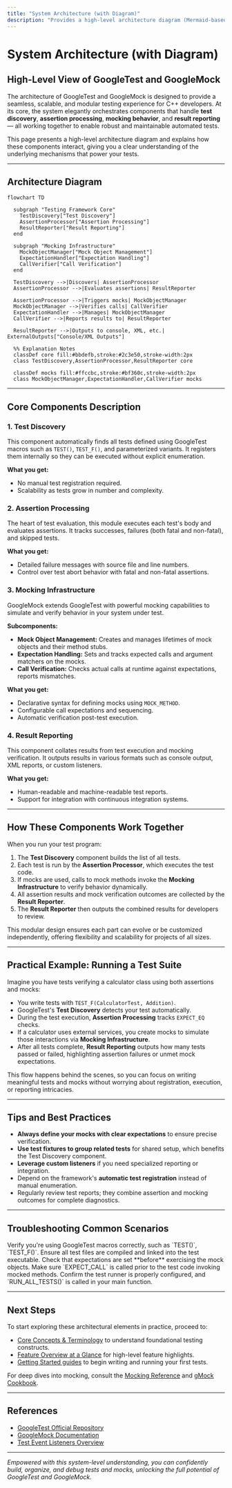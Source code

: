 ```yaml
---
title: "System Architecture (with Diagram)"
description: "Provides a high-level architecture diagram (Mermaid-based) and narrative explaining the primary components of GoogleTest and GoogleMock, including test discovery, assertion processing, mocking, and result reporting. Shows how these pieces interact and are structured for modularity and scalability."
---
```


# System Architecture (with Diagram)

## High-Level View of GoogleTest and GoogleMock

The architecture of GoogleTest and GoogleMock is designed to provide a seamless, scalable, and modular testing experience for C++ developers. At its core, the system elegantly orchestrates components that handle **test discovery**, **assertion processing**, **mocking behavior**, and **result reporting** — all working together to enable robust and maintainable automated tests.

This page presents a high-level architecture diagram and explains how these components interact, giving you a clear understanding of the underlying mechanisms that power your tests.

---

## Architecture Diagram

```mermaid
flowchart TD

  subgraph "Testing Framework Core"
    TestDiscovery["Test Discovery"]
    AssertionProcessor["Assertion Processing"]
    ResultReporter["Result Reporting"]
  end

  subgraph "Mocking Infrastructure"
    MockObjectManager["Mock Object Management"]
    ExpectationHandler["Expectation Handling"]
    CallVerifier["Call Verification"]
  end

  TestDiscovery -->|Discovers| AssertionProcessor
  AssertionProcessor -->|Evaluates assertions| ResultReporter

  AssertionProcessor -->|Triggers mocks| MockObjectManager
  MockObjectManager -->|Verifies calls| CallVerifier
  ExpectationHandler -->|Manages| MockObjectManager
  CallVerifier -->|Reports results to| ResultReporter

  ResultReporter -->|Outputs to console, XML, etc.| ExternalOutputs["Console/XML Outputs"]

  %% Explanation Notes
  classDef core fill:#bbdefb,stroke:#2c3e50,stroke-width:2px
  class TestDiscovery,AssertionProcessor,ResultReporter core

  classDef mocks fill:#ffccbc,stroke:#bf360c,stroke-width:2px
  class MockObjectManager,ExpectationHandler,CallVerifier mocks

```

---

## Core Components Description

### 1. Test Discovery

This component automatically finds all tests defined using GoogleTest macros such as `TEST()`, `TEST_F()`, and parameterized variants. It registers them internally so they can be executed without explicit enumeration.

**What you get:**
- No manual test registration required.
- Scalability as tests grow in number and complexity.

### 2. Assertion Processing

The heart of test evaluation, this module executes each test's body and evaluates assertions. It tracks successes, failures (both fatal and non-fatal), and skipped tests.

**What you get:**
- Detailed failure messages with source file and line numbers.
- Control over test abort behavior with fatal and non-fatal assertions.

### 3. Mocking Infrastructure

GoogleMock extends GoogleTest with powerful mocking capabilities to simulate and verify behavior in your system under test.

**Subcomponents:**
- **Mock Object Management:** Creates and manages lifetimes of mock objects and their method stubs.
- **Expectation Handling:** Sets and tracks expected calls and argument matchers on the mocks.
- **Call Verification:** Checks actual calls at runtime against expectations, reports mismatches.

**What you get:**
- Declarative syntax for defining mocks using `MOCK_METHOD`.
- Configurable call expectations and sequencing.
- Automatic verification post-test execution.

### 4. Result Reporting

This component collates results from test execution and mocking verification. It outputs results in various formats such as console output, XML reports, or custom listeners.

**What you get:**
- Human-readable and machine-readable test reports.
- Support for integration with continuous integration systems.

---

## How These Components Work Together

When you run your test program:

1. The **Test Discovery** component builds the list of all tests.
2. Each test is run by the **Assertion Processor**, which executes the test code.
3. If mocks are used, calls to mock methods invoke the **Mocking Infrastructure** to verify behavior dynamically.
4. All assertion results and mock verification outcomes are collected by the **Result Reporter**.
5. The **Result Reporter** then outputs the combined results for developers to review.

This modular design ensures each part can evolve or be customized independently, offering flexibility and scalability for projects of all sizes.

---

## Practical Example: Running a Test Suite

Imagine you have tests verifying a calculator class using both assertions and mocks:

- You write tests with `TEST_F(CalculatorTest, Addition)`.
- GoogleTest's **Test Discovery** detects your test automatically.
- During the test execution, **Assertion Processing** tracks `EXPECT_EQ` checks.
- If a calculator uses external services, you create mocks to simulate those interactions via **Mocking Infrastructure**.
- After all tests complete, **Result Reporting** outputs how many tests passed or failed, highlighting assertion failures or unmet mock expectations.

This flow happens behind the scenes, so you can focus on writing meaningful tests and mocks without worrying about registration, execution, or reporting intricacies.

---

## Tips and Best Practices

- **Always define your mocks with clear expectations** to ensure precise verification.
- **Use test fixtures to group related tests** for shared setup, which benefits the Test Discovery component.
- **Leverage custom listeners** if you need specialized reporting or integration.
- Depend on the framework's **automatic test registration** instead of manual enumeration.
- Regularly review test reports; they combine assertion and mocking outcomes for complete diagnostics.

---

## Troubleshooting Common Scenarios

<AccordionGroup title="Common Issues and Solutions">
<Accordion title="Tests Not Being Discovered">
Verify you're using GoogleTest macros correctly, such as `TEST()`, `TEST_F()`. Ensure all test files are compiled and linked into the test executable.
</Accordion>
<Accordion title="Mock Behavior Not Verified">
Check that expectations are set **before** exercising the mock objects. Make sure `EXPECT_CALL` is called prior to the test code invoking mocked methods.
</Accordion>
<Accordion title="Test Results Not Reported Correctly">
Confirm the test runner is properly configured, and `RUN_ALL_TESTS()` is called in your main function.
</Accordion>
</AccordionGroup>

---

## Next Steps

To start exploring these architectural elements in practice, proceed to:

- [Core Concepts & Terminology](/overview/architecture-and-core-concepts/core-terminology) to understand foundational testing constructs.
- [Feature Overview at a Glance](/overview/architecture-and-core-concepts/feature-summary) for high-level feature highlights.
- [Getting Started guides](/getting-started/configuration-validation/writing-first-test) to begin writing and running your first tests.

For deep dives into mocking, consult the [Mocking Reference](docs/reference/mocking.md) and [gMock Cookbook](https://google.github.io/googletest/gmock_cook_book.html).

---

## References

- [GoogleTest Official Repository](https://github.com/google/googletest)
- [GoogleMock Documentation](https://google.github.io/googletest/gmock_for_dummies.html)
- [Test Event Listeners Overview](docs/reference/testing.md#TestEventListener)

---

*Empowered with this system-level understanding, you can confidently build, organize, and debug tests and mocks, unlocking the full potential of GoogleTest and GoogleMock.*
